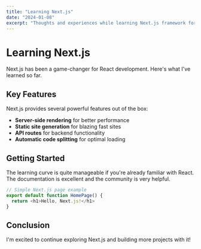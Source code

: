 ```yaml
---
title: "Learning Next.js"
date: "2024-01-08"
excerpt: "Thoughts and experiences while learning Next.js framework for React development."
---
```


# Learning Next.js

Next.js has been a game-changer for React development. Here's what I've learned so far.

## Key Features

Next.js provides several powerful features out of the box:

- **Server-side rendering** for better performance
- **Static site generation** for blazing fast sites
- **API routes** for backend functionality
- **Automatic code splitting** for optimal loading

## Getting Started

The learning curve is quite manageable if you're already familiar with React. The documentation is excellent and the community is very helpful.

```javascript
// Simple Next.js page example
export default function HomePage() {
  return <h1>Hello, Next.js!</h1>
}
```

## Conclusion

I'm excited to continue exploring Next.js and building more projects with it!